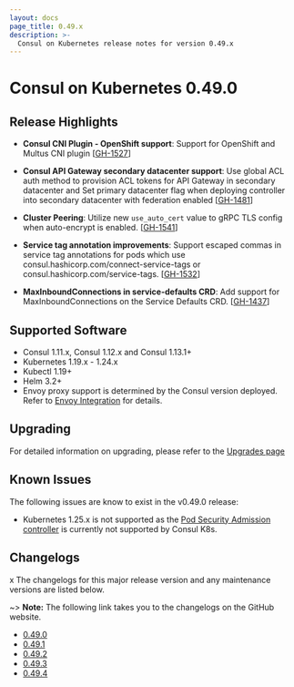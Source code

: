 ```yaml
---
layout: docs
page_title: 0.49.x
description: >-
  Consul on Kubernetes release notes for version 0.49.x
---
```


# Consul on Kubernetes 0.49.0

## Release Highlights

- **Consul CNI Plugin - OpenShift support**: Support for OpenShift and Multus CNI plugin [[GH-1527](https://github.com/hashicorp/consul-k8s/pull/1527)]

- **Consul API Gateway secondary datacenter support**: Use global ACL auth method to provision ACL tokens for API Gateway in secondary datacenter and Set primary datacenter flag when deploying controller into secondary datacenter with federation enabled [[GH-1481](https://github.com/hashicorp/consul-k8s/pull/1481)]

- **Cluster Peering**: Utilize new `use_auto_cert` value to gRPC TLS config when auto-encrypt is enabled. [[GH-1541](https://github.com/hashicorp/consul-k8s/pull/1541)]

- **Service tag annotation improvements**: Support escaped commas in service tag annotations for pods which use consul.hashicorp.com/connect-service-tags or consul.hashicorp.com/service-tags. [[GH-1532](https://github.com/hashicorp/consul-k8s/pull/1532)]
  
- **MaxInboundConnections in service-defaults CRD**: Add support for MaxInboundConnections on the Service Defaults CRD. [[GH-1437](https://github.com/hashicorp/consul-k8s/pull/1437)]

## Supported Software

- Consul 1.11.x, Consul 1.12.x and Consul 1.13.1+
- Kubernetes 1.19.x - 1.24.x 
- Kubectl 1.19+
- Helm 3.2+
- Envoy proxy support is determined by the Consul version deployed. Refer to
  [Envoy Integration](/consul/docs/connect/proxies/envoy) for details.

## Upgrading

For detailed information on upgrading, please refer to the [Upgrades page](/consul/docs/k8s/upgrade)

## Known Issues
The following issues are know to exist in the v0.49.0 release: 

- Kubernetes 1.25.x is not supported as the [Pod Security Admission controller](https://kubernetes.io/blog/2022/08/25/pod-security-admission-stable/) is currently not supported by Consul K8s. 

## Changelogs
x
The changelogs for this major release version and any maintenance versions are listed below.

~> **Note:** The following link takes you to the changelogs on the GitHub website.

- [0.49.0](https://github.com/hashicorp/consul-k8s/releases/tag/v0.49.0)
- [0.49.1](https://github.com/hashicorp/consul-k8s/releases/tag/v0.49.1)
- [0.49.2](https://github.com/hashicorp/consul-k8s/releases/tag/v0.49.2)
- [0.49.3](https://github.com/hashicorp/consul-k8s/releases/tag/v0.49.3)
- [0.49.4](https://github.com/hashicorp/consul-k8s/releases/tag/v0.49.4)
